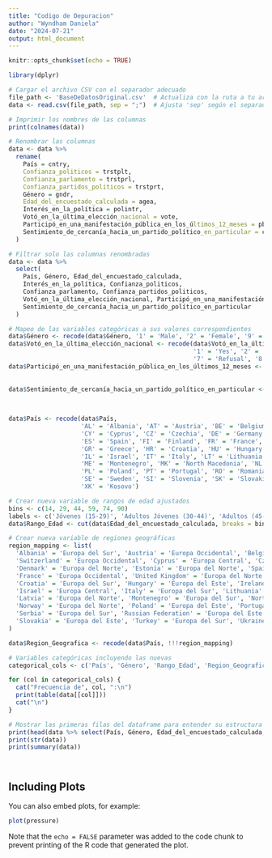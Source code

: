 ```yaml
---
title: "Codigo de Depuracion"
author: "Wyndham Daniela"
date: "2024-07-21"
output: html_document
---
```


```r
knitr::opts_chunk$set(echo = TRUE)
```



```r

library(dplyr)

# Cargar el archivo CSV con el separador adecuado
file_path <- 'BaseDeDatosOriginal.csv'  # Actualiza con la ruta a tu archivo
data <- read.csv(file_path, sep = ";")  # Ajusta 'sep' según el separador de tu archivo

# Imprimir los nombres de las columnas
print(colnames(data))

# Renombrar las columnas
data <- data %>%
  rename(
    País = cntry,
    Confianza_politicos = trstplt,
    Confianza_parlamento = trstprl,
    Confianza_partidos_politicos = trstprt,
    Género = gndr,
    Edad_del_encuestado_calculada = agea,
    Interés_en_la_política = polintr,
    Votó_en_la_última_elección_nacional = vote,
    Participó_en_una_manifestación_pública_en_los_últimos_12_meses = pbldmna,
    Sentimiento_de_cercanía_hacia_un_partido_político_en_particular = clsprty
  )

# Filtrar solo las columnas renombradas
data <- data %>%
  select(
    País, Género, Edad_del_encuestado_calculada,
    Interés_en_la_política, Confianza_politicos,
    Confianza_parlamento, Confianza_partidos_politicos,
    Votó_en_la_última_elección_nacional, Participó_en_una_manifestación_pública_en_los_últimos_12_meses,
    Sentimiento_de_cercanía_hacia_un_partido_político_en_particular
  )

# Mapeo de las variables categóricas a sus valores correspondientes
data$Género <- recode(data$Género, '1' = 'Male', '2' = 'Female', '9' = 'No answer')
data$Votó_en_la_última_elección_nacional <- recode(data$Votó_en_la_última_elección_nacional, 
                                                   '1' = 'Yes', '2' = 'No', '3' = 'Not eligible to vote', 
                                                   '7' = 'Refusal', '8' = "Don't know", '9' = 'No answer')
data$Participó_en_una_manifestación_pública_en_los_últimos_12_meses <- recode(data$Participó_en_una_manifestación_pública_en_los_últimos_12_meses, 
                                                                              '1' = 'Yes', '2' = 'No', '7' = 'Refusal', 
                                                                              '8' = "Don't know", '9' = 'No answer')
data$Sentimiento_de_cercanía_hacia_un_partido_político_en_particular <- recode(data$Sentimiento_de_cercanía_hacia_un_partido_político_en_particular, 
                                                                               '1' = 'Yes', '2' = 'No', '7' = 'Refusal', 
                                                                               '8' = "Don't know", '9' = 'No answer')

data$País <- recode(data$País, 
                    'AL' = 'Albania', 'AT' = 'Austria', 'BE' = 'Belgium', 'BG' = 'Bulgaria', 'CH' = 'Switzerland',
                    'CY' = 'Cyprus', 'CZ' = 'Czechia', 'DE' = 'Germany', 'DK' = 'Denmark', 'EE' = 'Estonia',
                    'ES' = 'Spain', 'FI' = 'Finland', 'FR' = 'France', 'GB' = 'United Kingdom', 'GE' = 'Georgia',
                    'GR' = 'Greece', 'HR' = 'Croatia', 'HU' = 'Hungary', 'IE' = 'Ireland', 'IS' = 'Iceland',
                    'IL' = 'Israel', 'IT' = 'Italy', 'LT' = 'Lithuania', 'LU' = 'Luxembourg', 'LV' = 'Latvia',
                    'ME' = 'Montenegro', 'MK' = 'North Macedonia', 'NL' = 'Netherlands', 'NO' = 'Norway',
                    'PL' = 'Poland', 'PT' = 'Portugal', 'RO' = 'Romania', 'RS' = 'Serbia', 'RU' = 'Russian Federation',
                    'SE' = 'Sweden', 'SI' = 'Slovenia', 'SK' = 'Slovakia', 'TR' = 'Turkey', 'UA' = 'Ukraine',
                    'XK' = 'Kosovo')

# Crear nueva variable de rangos de edad ajustados
bins <- c(14, 29, 44, 59, 74, 90)
labels <- c('Jóvenes (15-29)', 'Adultos Jóvenes (30-44)', 'Adultos (45-59)', 'Adultos Mayores (60-74)', 'Ancianos (75-90)')
data$Rango_Edad <- cut(data$Edad_del_encuestado_calculada, breaks = bins, labels = labels, right = FALSE)

# Crear nueva variable de regiones geográficas
region_mapping <- list(
  'Albania' = 'Europa del Sur', 'Austria' = 'Europa Occidental', 'Belgium' = 'Europa Occidental', 'Bulgaria' = 'Europa del Este',
  'Switzerland' = 'Europa Occidental', 'Cyprus' = 'Europa Central', 'Czechia' = 'Europa del Este', 'Germany' = 'Europa Occidental',
  'Denmark' = 'Europa del Norte', 'Estonia' = 'Europa del Norte', 'Spain' = 'Europa del Sur', 'Finland' = 'Europa del Norte',
  'France' = 'Europa Occidental', 'United Kingdom' = 'Europa del Norte', 'Georgia' = 'Europa Central', 'Greece' = 'Europa del Sur',
  'Croatia' = 'Europa del Sur', 'Hungary' = 'Europa del Este', 'Ireland' = 'Europa del Norte', 'Iceland' = 'Europa del Norte',
  'Israel' = 'Europa Central', 'Italy' = 'Europa del Sur', 'Lithuania' = 'Europa del Norte', 'Luxembourg' = 'Europa Occidental',
  'Latvia' = 'Europa del Norte', 'Montenegro' = 'Europa del Sur', 'North Macedonia' = 'Europa del Sur', 'Netherlands' = 'Europa Occidental',
  'Norway' = 'Europa del Norte', 'Poland' = 'Europa del Este', 'Portugal' = 'Europa del Sur', 'Romania' = 'Europa del Este',
  'Serbia' = 'Europa del Sur', 'Russian Federation' = 'Europa del Este', 'Sweden' = 'Europa del Norte', 'Slovenia' = 'Europa del Sur',
  'Slovakia' = 'Europa del Este', 'Turkey' = 'Europa del Sur', 'Ukraine' = 'Europa del Este', 'Kosovo' = 'Europa Central'
)

data$Region_Geografica <- recode(data$País, !!!region_mapping)

# Variables categóricas incluyendo las nuevas
categorical_cols <- c('País', 'Género', 'Rango_Edad', 'Region_Geografica')

for (col in categorical_cols) {
  cat("Frecuencia de", col, ":\n")
  print(table(data[[col]]))
  cat("\n")
}

# Mostrar las primeras filas del dataframe para entender su estructura
print(head(data %>% select(País, Género, Edad_del_encuestado_calculada, Rango_Edad, Region_Geografica)))
print(str(data))
print(summary(data))




```

## Including Plots

You can also embed plots, for example:

```r
plot(pressure)
```

Note that the `echo = FALSE` parameter was added to the code chunk to prevent printing of the R code that generated the plot.
